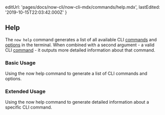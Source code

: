 
  editUrl: 'pages/docs/now-cli/now-cli-mdx/commands/help.mdx',
  lastEdited: '2019-10-15T22:03:42.000Z'
}

## Help

The `now help` command generates a list of all available <ProductNameShort /> CLI [commands](#commands) and [options](#options) in the terminal. When combined with a second argument - a valid <ProductNameShort /> CLI [command](#commands) - it outputs more detailed information about that command.

### Basic Usage

<Snippet dark text="now help" />
<Caption>Using the <InlineCode>now help</InlineCode> command to generate a list of <ProductNameShort /> CLI commands and options.</Caption>

### Extended Usage

<Snippet dark text="now help [command]" />
<Caption>Using the <InlineCode>now help</InlineCode> command to generate detailed information about a specific <ProductNameShort /> CLI command.</Caption>
